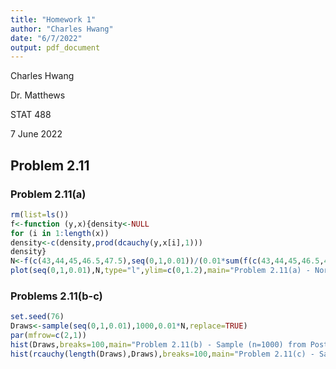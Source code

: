 ```yaml
---
title: "Homework 1"
author: "Charles Hwang"
date: "6/7/2022"
output: pdf_document
---
```

Charles Hwang

Dr. Matthews

STAT 488

7 June 2022

## Problem 2.11

### Problem 2.11(a)

```r
rm(list=ls())
f<-function (y,x){density<-NULL
for (i in 1:length(x))
density<-c(density,prod(dcauchy(y,x[i],1)))
density}
N<-f(c(43,44,45,46.5,47.5),seq(0,1,0.01))/(0.01*sum(f(c(43,44,45,46.5,47.5),seq(0,1,0.01))))
plot(seq(0,1,0.01),N,type="l",ylim=c(0,1.2),main="Problem 2.11(a) - Normalized Posterior Density Function")
```

### Problems 2.11(b-c)

```r
set.seed(76)
Draws<-sample(seq(0,1,0.01),1000,0.01*N,replace=TRUE)
par(mfrow=c(2,1))
hist(Draws,breaks=100,main="Problem 2.11(b) - Sample (n=1000) from Posterior Density")
hist(rcauchy(length(Draws),Draws),breaks=100,main="Problem 2.11(c) - Sample (n=1000) from Predictive Distribution")
```